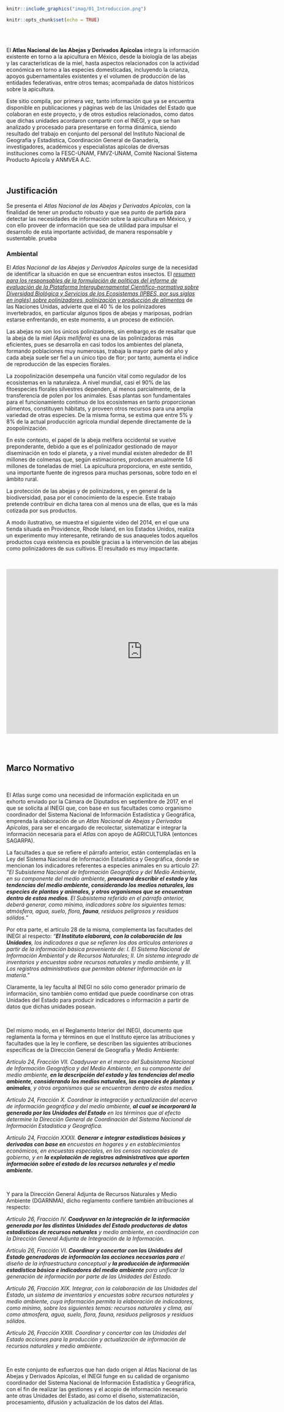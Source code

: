```r

knitr::include_graphics("imag/01_Introduccion.png")

```

```r
knitr::opts_chunk$set(echo = TRUE)
```

<div class=text-justify>

</br>
</br>

El **Atlas Nacional de las Abejas y Derivados Apícolas** integra la información existente en torno a la apicultura en México, desde la biología de las abejas y las características de la miel, hasta aspectos relacionados con la actividad económica en torno a las especies domesticadas, incluyendo la crianza, apoyos gubernamentales existentes y el volumen de producción de las entidades federativas, entre otros temas; acompañada de datos históricos sobre la apicultura.  

Este sitio compila, por primera vez, tanto información que ya se encuentra disponible en publicaciones y páginas web de las Unidades del Estado que colaboran en este proyecto, y de otros estudios relacionados, como datos que dichas unidades acordaron compartir con el INEGI, y que se han analizado y procesado para presentarse en forma dinámica, siendo resultado del trabajo en conjunto del personal del Instituto Nacional de Geografía y Estadística, Coordinación General de Ganadería, investigadores, académicos y especialistas apícolas de diversas instituciones como la FESC-UNAM, FMVZ-UNAM, Comité Nacional Sistema Producto Apícola y ANMVEA A.C.

</br>	
   
## **Justificación**  


Se presenta el _Atlas Nacional de las Abejas y Derivados Apícolas_, con la finalidad de tener un producto robusto y que sea punto de partida para detectar las necesidades de información sobre la apicultura en México, y con ello proveer de información que sea de utilidad para impulsar el desarrollo de esta importante actividad, de manera responsable y sustentable. prueba

### **Ambiental**

El _Atlas Nacional de las Abejas y Derivados Apícolas_ surge de la necesidad de identificar la situación en que se encuentran estos insectos. El [_resumen para los responsables de la formulación de políticas del informe de evaluación de la Plataforma Intergubernamental Científico-normativa sobre Diversidad Biológica y Servicios de los Ecosistemas (IPBES, por sus siglas en inglés) sobre polinizadores, polinización y producción de alimentos_](pdfs/SPM_Pollination_ES.pdf){target="_blank"} de las Naciones Unidas, advierte que el 40 % de los polinizadores invertebrados, en particular algunos tipos de abejas y mariposas, podrían estarse enfrentando, en este momento, a un proceso de extinción.

Las abejas no son los únicos polinizadores, sin embargo,es de resaltar que la abeja de la miel _(Apis mellifera)_ es una de las polinizadoras más eficientes, pues se desarrolla en casi todos los ambientes del planeta, formando poblaciones muy numerosas, trabaja la mayor parte del año y cada abeja suele ser fiel a un único tipo de flor; por tanto, aumenta el índice de reproducción de las especies florales. 

La zoopolinización desempeña una función vital como regulador de los ecosistemas en la naturaleza. A nivel mundial, casi el 90% de las fitoespecies florales silvestres dependen, al menos parcialmente, de la transferencia de polen por los animales. Esas plantas son fundamentales para el funcionamiento continuo de los ecosistemas en tanto proporcionan alimentos, constituyen hábitats, y proveen otros recursos para una amplia variedad de otras especies. De la misma forma, se estima que entre 5% y 8% de la actual producción agrícola mundial depende directamente de la zoopolinización. 

En este contexto, el papel de la abeja melífera occidental se vuelve preponderante, debido a que es el polinizador gestionado de mayor diseminación en todo el planeta, y a nivel mundial existen alrededor de 81 millones de colmenas que, según estimaciones, producen anualmente 1.6 millones de toneladas de miel. La apicultura proporciona, en este sentido, una importante fuente de ingresos para muchas personas, sobre todo en el ámbito rural.   

La protección de las abejas y de polinizadores, y en general de la biodiversidad, pasa por el conocimiento de la especie. Este trabajo pretende contribuir en dicha tarea con al menos una de ellas, que es la más cotizada por sus productos.

A modo ilustrativo, se muestra el siguiente video del 2014, en el que una tienda situada en Providence, Rhode Island, en los Estados Unidos, realiza un experimento muy interesante, retirando de sus anaqueles todos aquellos productos cuya existencia es posible gracias a la intervención de las abejas como polinizadores de sus cultivos. El resultado es muy impactante.

</div>

<br>

<div class=text-center>

<iframe width="710" height="430" src="https://www.youtube.com/embed/aio9iKtkUxw" frameborder="0" allowfullscreen></iframe>

</div>
</br>
</br>

<div class=text-justify>
   
## **Marco Normativo** 

</br>

El Atlas surge como una necesidad de información explicitada en un exhorto enviado por la Cámara de Diputados en septiembre de 2017, en el que se solicita al INEGI que, con base en sus facultades como organismo coordinador del Sistema Nacional de Información Estadística y Geográfica, emprenda la elaboración de un *Atlas Nacional de Abejas y Derivados Apícolas*, para ser el encargado de recolectar, sistematizar e integrar la información necesaria para el *Atlas* con apoyo de AGRICULTURA (entonces SAGARPA). 

La facultades a que se refiere el párrafo anterior, están contempladas en la Ley del Sistema Nacional de Información Estadística y Geográfica, donde se mencionan los indicadores referentes a especies animales en su artículo 27: *"El Subsistema Nacional de Información Geográfica y del Medio Ambiente, en su componente del medio  ambiente, ___procurará describir el estado y las tendencias del medio ambiente, considerando los medios naturales, las especies de plantas y animales, y otros organismos que se encuentran dentro de estos medios___. El Subsistema referido en el párrafo anterior, deberá generar, como mínimo, indicadores sobre los siguientes temas: atmósfera, agua, suelo, flora, ___fauna___, residuos peligrosos y residuos sólidos."*  

Por otra parte, el artículo 28 de la misma, complementa las facultades del INEGI al respecto: *"___El Instituto elaborará, con la colaboración de las Unidades___, los indicadores a que se refieren los dos artículos anteriores a partir de la información básica proveniente de: I. El Sistema Nacional de Información Ambiental y de Recursos Naturales; II. Un sistema integrado de inventarios y encuestas sobre recursos naturales y medio ambiente, y III. Los registros administrativos que permitan obtener Información en la materia."*

Claramente, la ley faculta al INEGI no sólo como generador primario de información, sino también como entidad que puede coordinarse con otras Unidades del Estado para producir indicadores o información a partir de datos que dichas unidades posean. 

<br>

Del mismo modo, en el Reglamento Interior del INEGI, documento que reglamenta la forma y términos en que el Instituto ejerce las atribuciones y facultades que la ley le confiere, se describen las siguientes atribuciones específicas de la Dirección General de Geografía y Medio Ambiente:

*Artículo 24, Fracción VII. Coadyuvar en el marco del Subsistema Nacional de Información Geográfica y del Medio Ambiente, en su componente del medio ambiente, ___en la descripción del estado y las tendencias del medio ambiente, considerando los medios naturales, las especies de plantas y animales___, y otros organismos que se encuentran dentro de estos medios.*

*Artículo 24, Fracción X. Coordinar la integración y actualización del acervo de información geográfica y del medio ambiente, ___al cual se incorporará la generada por las Unidades del Estado___ en los términos que al efecto determine la Dirección General de Coordinación del Sistema Nacional de Información Estadística y Geográfica.*

*Artículo 24, Fracción XXXII. ___Generar e integrar estadísticas básicas y derivadas con base en___ encuestas en hogares y en establecimientos económicos, en encuestas especiales, en los censos nacionales de gobierno, y en ___la explotación de registros administrativos que aporten información sobre el estado de los recursos naturales y el medio ambiente.___*

<br>

Y para la Dirección General Adjunta de Recursos Naturales y Medio Ambiente (DGARNMA), dicho reglamento confiere también atribuciones al respecto:

*Artículo 26, Fracción IV. ___Coadyuvar en la integración de la información generada por las distintas Unidades del Estado productoras de datos estadísticos de recursos naturales___ y medio ambiente, en coordinación con la Dirección General Adjunta de Integración de la Información.*

*Artículo 26, Fracción VI. ___Coordinar y concertar con las Unidades del Estado generadoras de información las acciones necesarias para___ el diseño de la infraestructura conceptual y ___la producción de información estadística básica e indicadores del medio ambiente___ para unificar la generación de información por parte de las Unidades del Estado.*

*Artículo 26, Fracción XIX. Integrar, con la colaboración de las Unidades del Estado, un sistema de inventarios y encuestas sobre recursos naturales y medio ambiente, cuya información permita la elaboración de indicadores, como mínimo, sobre los siguientes temas: recursos naturales y clima, así como atmosfera, agua, suelo, flora, fauna, residuos peligrosos y residuos sólidos.*

*Artículo 26, Fracción XXIII. Coordinar y concertar con las Unidades del Estado acciones para la producción y actualización de información de recursos naturales y medio ambiente.*

<br>

En este conjunto de esfuerzos que han dado origen al Atlas Nacional de las Abejas y Derivados Apícolas, el INEGI funge en su calidad de organismo coordinador del Sistema Nacional de Información Estadística y Geográfica, con el fin de realizar las gestiones y el acopio de información necesario ante otras Unidades del Estado, asi como el diseño, sistematización, procesamiento, difusión y actualización de los datos del Atlas.

</div>


